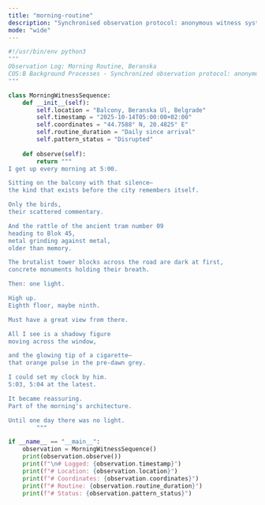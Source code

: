 ```yaml
---
title: "morning-routine"
description: "Synchronised observation protocol: anonymous witness system"
mode: "wide"
---
```


```python morning-routine
#!/usr/bin/env python3
"""
Observation Log: Morning Routine, Beranska
COS:B Background Processes - Synchronized observation protocol: anonymous witness system
"""

class MorningWitnessSequence:
    def __init__(self):
        self.location = "Balcony, Beranska Ul, Belgrade"
        self.timestamp = "2025-10-14T05:00:00+02:00"
        self.coordinates = "44.7588° N, 20.4825° E"
        self.routine_duration = "Daily since arrival"
        self.pattern_status = "Disrupted"
    
    def observe(self):
        return """
I get up every morning at 5:00.

Sitting on the balcony with that silence—
the kind that exists before the city remembers itself.

Only the birds,
their scattered commentary.

And the rattle of the ancient tram number 09
heading to Blok 45,
metal grinding against metal,
older than memory.

The brutalist tower blocks across the road are dark at first,
concrete monuments holding their breath.

Then: one light.

High up.
Eighth floor, maybe ninth.

Must have a great view from there.

All I see is a shadowy figure
moving across the window,

and the glowing tip of a cigarette—
that orange pulse in the pre-dawn grey.

I could set my clock by him.
5:03, 5:04 at the latest.

It became reassuring.
Part of the morning's architecture.

Until one day there was no light.
        """

if __name__ == "__main__":
    observation = MorningWitnessSequence()
    print(observation.observe())
    print(f"\n# Logged: {observation.timestamp}")
    print(f"# Location: {observation.location}")
    print(f"# Coordinates: {observation.coordinates}")
    print(f"# Routine: {observation.routine_duration}")
    print(f"# Status: {observation.pattern_status}")
```